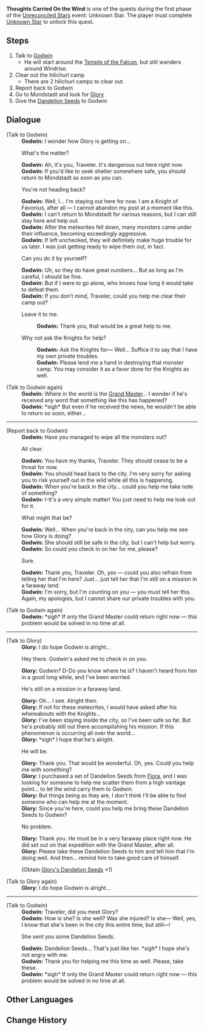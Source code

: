 {{Quest Infobox
|id            = 41135
|image         = NPC Location Godwin Context.png
|type          = World
|region        = Mondstadt
|area          = Starfell Valley
|event_name    = Unreconciled Stars
|summary       = Godwin asks the Traveler to help him clear out a monster camp and then check up on Glory. She returns the favor by asking the Traveler to give him some dandelion seeds.
|requirement   = Complete [[Unknown Star]]
|startLocation = [[Starfell Valley]], [[Mondstadt]]
|mora          = 25,000
|primogems     = 40
|other         = {{Card|Fading Star's Might|20}}
|characters    = Glory; Godwin; Traveler
}}

'''Thoughts Carried On the Wind''' is one of the quests during the first phase of the [[Unreconciled Stars]] event: Unknown Star. The player must complete [[Unknown Star]] to unlock this quest.

==Steps==
#Talk to [[Godwin]]
#* He will start around the [[Temple of the Falcon]], but still wanders around Windrise.
#Clear out the hilichurl camp
#*There are 2 hilichurl camps to clear out.
#Report back to Godwin
# Go to Mondstadt and look for [[Glory]]
#Give the [[Dandelion Seed]]s to Godwin

==Dialogue==
{{Quest Description|The meteor shower out in the wild seems to have left Godwin all in a fluster...}}
{{Dialogue start}}
;(Talk to Godwin)
:'''Godwin:''' I wonder how Glory is getting on...
:{{DIcon}} What's the matter?
:'''Godwin:''' Ah, it's you, Traveler. It's dangerous out here right now.
:'''Godwin:''' If you'd like to seek shelter somewhere safe, you should return to Mondstadt as soon as you can.
:{{DIcon}} You're not heading back?
:'''Godwin:''' Well, I... I'm staying out here for now. I am a Knight of Favonius, after all &mdash; I cannot abandon my post at a moment like this.
:'''Godwin:''' I can't return to Mondstadt for various reasons, but I can still stay here and help out.
:'''Godwin:''' After the meteorites fell down, many monsters came under their influence, becoming exceedingly aggressive.
:'''Godwin:''' If left unchecked, they will definitely make huge trouble for us later. I was just getting ready to wipe them out, in fact.
:{{DIcon}} Can you do it by yourself?
:'''Godwin:''' Uh, so they do have great numbers... But as long as I'm careful, I should be fine.
:'''Godwin:''' But if I were to go alone, who knows how long it would take to defeat them.
:'''Godwin:''' If you don't mind, Traveler, could you help me clear their camp out?
:{{DIcon}} Leave it to me.
::'''Godwin:''' Thank you, that would be a great help to me.
:{{DIcon}} Why not ask the Knights for help?
::'''Godwin:''' Ask the Knights for&mdash; Well... Suffice it to say that I have my own private troubles.
::'''Godwin:''' Please lend me a hand in destroying that monster camp. You may consider it as a favor done for the Knights as well.

;(Talk to Godwin again)
:'''Godwin:''' Where in the world is the [[Varka|Grand Master]]... I wonder if he's received any word that something like this has happened?
:'''Godwin:''' *sigh* But even if he received the news, he wouldn't be able to return so soon, either...
----
;(Report back to Godwin)
:'''Godwin:''' Have you managed to wipe all the monsters out?
:{{DIcon}} All clear.
:'''Godwin:''' You have my thanks, Traveler. They should cease to be a threat for now.
:'''Godwin:''' You should head back to the city. I'm very sorry for asking you to risk yourself out in the wild while all this is happening.
:'''Godwin:''' When you're back in the city... could you help me take note of something?
:'''Godwin:''' I-It's a very simple matter! You just need to help me look out for it.
:{{DIcon}} What might that be?
:'''Godwin:''' Well... When you're back in the city, can you help me see how Glory is doing?
:'''Godwin:''' She should still be safe in the city, but I can't help but worry.
:'''Godwin:''' So could you check in on her for me, please?
:{{DIcon}} Sure.
:'''Godwin:''' Thank you, Traveler. Oh, yes &mdash; could you also refrain from telling her that I'm here? Just... just tell her that I'm still on a mission in a faraway land.
:'''Godwin:''' I'm sorry, but I'm counting on you &mdash; you must tell her this. Again, my apologies, but I cannot share our private troubles with you.

;(Talk to Godwin again)
:'''Godwin:''' *sigh* If only the Grand Master could return right now &mdash; this problem would be solved in no time at all.
----
;(Talk to Glory)
:'''Glory:''' I do hope Godwin is alright...
:{{DIcon}} Hey there. Godwin's asked me to check in on you.
:'''Glory:''' Godwin? D-Do you know where he is? I haven't heard from him in a good long while, and I've been worried.
:{{DIcon}} He's still on a mission in a faraway land.
:'''Glory:''' Oh... I see. Alright then.
:'''Glory:''' If not for these meteorites, I would have asked after his whereabouts with the Knights...
:'''Glory:''' I've been staying inside the city, so I've been safe so far. But he's probably still out there accomplishing his mission. If this phenomenon is occurring all over the world...
:'''Glory:''' *sigh* I hope that he's alright.
:{{DIcon}} He will be.
:'''Glory:''' Thank you. That would be wonderful. Oh, yes. Could you help me with something?
:'''Glory:''' I purchased a set of Dandelion Seeds from [[Flora]], and I was looking for someone to help me scatter them from a high vantage point... to let the wind carry them to Godwin.
:'''Glory:''' But things being as they are, I don't think I'll be able to find someone who can help me at the moment.
:'''Glory:''' Since you're here, could you help me bring these Dandelion Seeds to Godwin?
:{{DIcon}} No problem.
:'''Glory:''' Thank you. He must be in a very faraway place right now. He did set out on that expedition with the Grand Master, after all.
:'''Glory:''' Please take these Dandelion Seeds to him and tell him that I'm doing well. And then... remind him to take good care of himself.
:;(Obtain [[Glory's Dandelion Seeds]] ×1)

;(Talk to Glory again)
:'''Glory:''' I do hope Godwin is alright...
----
;(Talk to Godwin)
:'''Godwin:''' Traveler, did you meet Glory?
:'''Godwin:''' How is she? Is she well? Was she injured? Is she&mdash; Well, yes, I know that she's been in the city this entire time, but still&mdash;!
:{{DIcon}} She sent you some Dandelion Seeds.
:'''Godwin:''' Dandelion Seeds... That's just like her. *sigh* I hope she's not angry with me.
:'''Godwin:''' Thank you for helping me this time as well. Please, take these.
:'''Godwin:''' *sigh* If only the Grand Master could return right now &mdash; this problem would be solved in no time at all.
{{Dialogue end}}

==Other Languages==
{{Other Languages
|en      = Thoughts Carried On the Wind
|zhs     = 风带来的思念
|zhs_rm  = Fēng Dàilái de Sīniàn
|zht     = 風帶來的思念
|zht_rm  = Fēng Dàilái de Sīniàn
|zh_tl   = Thoughts Brought by the Wind
|ja      = 風がもたらした思い
|ja_rm   = Kaze ga Motarashita Omoi
|ja_tl   = Thoughts Brought by the Wind
|ko      = 바람이 가져온 그리움
|ko_rm   = 
|ko_tl   = 
|es      = Pensamientos llevados por el viento
|es_tl   = 
|fr      = Pensées portées par le vent
|fr_tl   = Thoughts Carried by the Wind
|ru      = Мысли, унесённые ветром...
|ru_tl   = 
|th      = สายลมแห่งห้วงคำนึง
|th_rm   = 
|th_tl   = 
|vi      = Ngọn Gió Mang Theo Nỗi Nhớ
|vi_tl   = 
|de      = Vom Wind getragene Gedanken
|de_tl   = Thoughts Carried by the Wind
|id      = Angin Membawa Rindu
|id_tl   = Yearning Carried by the Wind
|pt      = Pensamentos Carregados no Vento
|pt_tl   = Thoughts Carried On the Wind
}}

==Change History==
{{Change History|1.1}}
